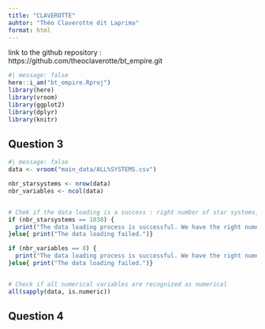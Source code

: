 ```yaml
---
title: "CLAVEROTTE"
auhtor: "Théo Claverotte dit Laprima"
format: html
---
```


link to the github repository : https://github.com/theoclaverotte/bt_empire.git

```r
#| message: false
here::i_am("bt_empire.Rproj")
library(here)
library(vroom)
library(ggplot2)
library(dplyr)
library(knitr)
```

## Question 3
```r
#| message: false
data <- vroom("main_data/ALL%SYSTEMS.csv")

nbr_starsystems <- nrow(data)
nbr_variables <- ncol(data)


# Chek if the data loading is a success : right number of star systems, variables
if (nbr_starsystems == 1038) {
  print("The data loading process is successful. We have the right numer of star systems which is 1038")
}else{ print("The data loading failed.")}

if (nbr_variables == 8) {
  print("The data loading process is successful. We have the right numer of variables which is 8")
}else{ print("The data loading failed.")}


# Check if all numerical variables are recognized as numerical
all(sapply(data, is.numeric))
```

## Question 4
```r

```

